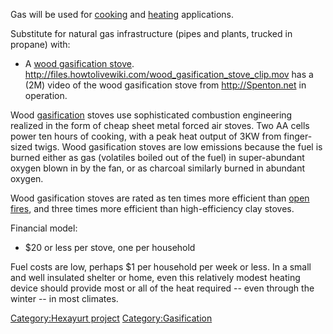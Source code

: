 Gas will be used for [[Cookers|cooking]] and [[Heating and cooling|heating]] applications.

Substitute for natural gas infrastructure (pipes and plants, trucked in propane) with:

* A [[wood gasification stove]].  http://files.howtolivewiki.com/wood_gasification_stove_clip.mov has a  (2M) video of the wood gasification stove from http://Spenton.net in operation.

Wood [[gasification]] stoves use sophisticated combustion engineering realized in the form of cheap sheet metal forced air stoves. Two AA cells power ten hours of cooking, with a peak heat output of 3KW from finger-sized twigs. Wood gasification stoves are low emissions because the fuel is burned either as gas (volatiles boiled out of the fuel) in super-abundant oxygen blown in by the fan, or as charcoal similarly burned in abundant oxygen.

Wood gasification stoves are rated as ten times more efficient than [[Three rock fire|open fires]], and three times more efficient than high-efficiency clay stoves.

Financial model:

* $20 or less per stove, one per household

Fuel costs are low, perhaps $1 per household per week or less. In a small and well insulated shelter or home, even this relatively modest heating device should provide most or all of the heat required -- even through the winter -- in most climates.

[[Category:Hexayurt project]]
[[Category:Gasification]]